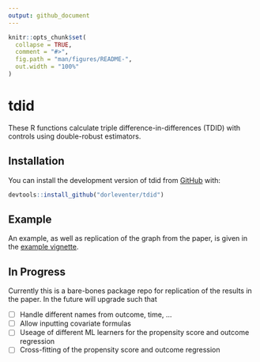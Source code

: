 ```yaml
---
output: github_document
---
```


<!-- README.md is generated from README.Rmd. Please edit that file -->

```r
knitr::opts_chunk$set(
  collapse = TRUE,
  comment = "#>",
  fig.path = "man/figures/README-",
  out.width = "100%"
)
```

# tdid

<!-- badges: start -->
<!-- badges: end -->

These R functions calculate triple difference-in-differences (TDID) with controls using double-robust estimators. 

## Installation

You can install the development version of tdid from [GitHub](https://github.com/) with:

``` r
devtools::install_github("dorleventer/tdid")
```

## Example

An example, as well as replication of the graph from the paper, is given in the [example vignette]( https://dorleventer.github.io/tdid/articles/tdid-example.html).

## In Progress

Currently this is a bare-bones package repo for replication of the results in the paper. In the future will upgrade such that

- [ ]  Handle different names from outcome, time, ...
- [ ]  Allow inputting covariate formulas
- [ ]  Useage of different ML learners for the propensity score and outcome regression
- [ ]  Cross-fitting of the propensity score and outcome regression
